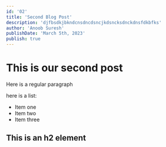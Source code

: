 ```yaml
---
id: '02'
title: 'Second Blog Post'
description: 'djfbsdkjbkndcnsdncdsncjkdsncksdnckdnsfdkbfks'
author: 'Anoob Suresh'
publishDate: 'March 5th, 2023'
publish: true
---
```


# This is our second post

Here is a regular paragraph

here is a list:

- Item one
- Item two
- Item three

## This is an h2 element